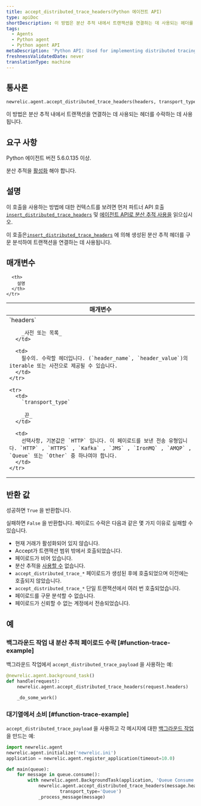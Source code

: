 ```yaml
---
title: accept_distributed_trace_headers(Python 에이전트 API)
type: apiDoc
shortDescription: 이 방법은 분산 추적 내에서 트랜잭션을 연결하는 데 사용되는 헤더를 수락하는 데 사용됩니다.
tags:
  - Agents
  - Python agent
  - Python agent API
metaDescription: 'Python API: Used for implementing distributed tracing.'
freshnessValidatedDate: never
translationType: machine
---
```


## 통사론

```py
newrelic.agent.accept_distributed_trace_headers(headers, transport_type='HTTP')
```

이 방법은 분산 추적 내에서 트랜잭션을 연결하는 데 사용되는 헤더를 수락하는 데 사용됩니다.

## 요구 사항

Python 에이전트 버전 5.6.0.135 이상.

분산 추적을 [활성화](/docs/enable-distributed-tracing#python) 해야 합니다.

## 설명

이 호출을 사용하는 방법에 대한 컨텍스트를 보려면 먼저 파트너 API 호출[`insert_distributed_trace_headers`](/docs/agents/python-agent/python-agent-api/insertdistributedtraceheaders-python-agent-api) 및 [에이전트 API로 분산 추적 사용을](/docs/enable-distributed-tracing#agent-apis) 읽으십시오.

이 호출은[`insert_distributed_trace_headers`](/docs/agents/python-agent/python-agent-api/insertdistributedtraceheaders-python-agent-api) 에 의해 생성된 분산 추적 헤더를 구문 분석하여 트랜잭션을 연결하는 데 사용됩니다.

## 매개변수

<table>
  <thead>
    <tr>
      <th width="25%">
        매개변수
      </th>

      <th>
        설명
      </th>
    </tr>
  </thead>

  <tbody>
    <tr>
      <td>
        `headers`

        _사전 또는 목록_
      </td>

      <td>
        필수의. 수락할 헤더입니다. (`header_name`, `header_value`)의 iterable 또는 사전으로 제공될 수 있습니다.
      </td>
    </tr>

    <tr>
      <td>
        `transport_type`

        _끈_
      </td>

      <td>
        선택사항, 기본값은 `HTTP` 입니다. 이 페이로드를 보낸 전송 유형입니다. `HTTP` , `HTTPS` , `Kafka` , `JMS` , `IronMQ` , `AMQP` , `Queue` 또는 `Other` 중 하나여야 합니다.
      </td>
    </tr>
  </tbody>
</table>

## 반환 값

성공하면 `True` 을 반환합니다.

실패하면 `False` 을 반환합니다. 페이로드 수락은 다음과 같은 몇 가지 이유로 실패할 수 있습니다.

* 현재 거래가 활성화되어 있지 않습니다.
* Accept가 트랜잭션 범위 밖에서 호출되었습니다.
* 페이로드가 비어 있습니다.
* 분산 추적을 [사용할 수](/docs/enable-distributed-tracing) 없습니다.
* `accept_distributed_trace_*` 페이로드가 생성된 후에 호출되었으며 이전에는 호출되지 않았습니다.
* `accept_distributed_trace_*` 단일 트랜잭션에서 여러 번 호출되었습니다.
* 페이로드를 구문 분석할 수 없습니다.
* 페이로드가 신뢰할 수 없는 계정에서 전송되었습니다.

## 예

### 백그라운드 작업 내 분산 추적 페이로드 수락 [#function-trace-example]

백그라운드 작업에서 `accept_distributed_trace_payload` 을 사용하는 예:

```py
@newrelic.agent.background_task()
def handle(request):
    newrelic.agent.accept_distributed_trace_headers(request.headers)

    _do_some_work()
```

### 대기열에서 소비 [#function-trace-example]

`accept_distributed_trace_payload` 을 사용하고 각 메시지에 대한 [백그라운드 작업](/docs/agents/python-agent/supported-features/python-background-tasks) 을 만드는 예:

```py
import newrelic.agent
newrelic.agent.initialize('newrelic.ini')
application = newrelic.agent.register_application(timeout=10.0)

def main(queue):
    for message in queue.consume():
        with newrelic.agent.BackgroundTask(application, 'Queue Consume'):
            newrelic.agent.accept_distributed_trace_headers(message.headers,
                    transport_type='Queue')
            _process_message(message)
```
